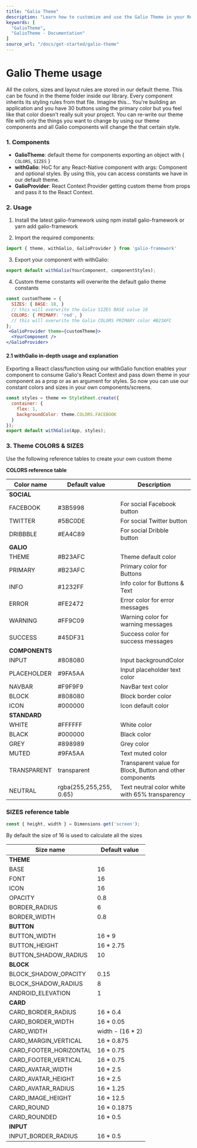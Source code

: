 ```yaml
---
title: "Galio Theme"
description: "Learn how to customize and use the Galio Theme in your React Native applications with Galio Framework."
keywords: [
  "GalioTheme",
  "GalioTheme - Documentation"
]
source_url: "/docs/get-started/galio-theme"
---
```



# Galio Theme usage

All the colors, sizes and layout rules are stored in our default theme. This can be found in the theme folder inside our library. Every component inherits its styling rules from that file. Imagine this... You're building an application and you have 30 buttons using the primary color but you feel like that color doesn't really suit your project. You can re-write our theme file with only the things you want to change by using our theme components and all Galio components will change the that certain style.

<CarbonAds serve="CE7IP3L" placement="galioio" />

### 1. Components

- **GalioTheme**: default theme for components exporting an object with \{ `COLORS`, `SIZES` \}
- **withGalio**: HoC for any React-Native component with args: Component and optional styles. By using this, you can access constants we have in our default theme.
- **GalioProvider**: React Context Provider getting custom theme from props and pass it to the React Context.

### 2. Usage

1. Install the latest galio-framework using npm install galio-framework or yarn add galio-framework

2. Import the required components:

```jsx
import { theme, withGalio, GalioProvider } from 'galio-framework'
```

3. Export your component with withGalio:

```jsx
export default withGalio(YourComponent, componentStyles);
```

4. Custom theme constants will overwrite the default galio theme constants

```jsx
const customTheme = {
  SIZES: { BASE: 18, } 
  // this will overwrite the Galio SIZES BASE value 16
  COLORS: { PRIMARY: 'red', } 
  // this will overwrite the Galio COLORS PRIMARY color #B23AFC
};
 <GalioProvider theme={customTheme}>
  <YourComponent />
</GalioProvider>
```

#### 2.1 withGalio in-depth usage and explanation

Exporting a React class/function using our withGalio function enables your component to consume Galio's React Context and pass down theme in your component as a prop or as an argument for styles. So now you can use our constant colors and sizes in your own components/screens.

```jsx
const styles = theme => StyleSheet.create({
  container: {
    flex: 1,
    backgroundColor: theme.COLORS.FACEBOOK
  }
});
export default withGalio(App, styles);
```

### 3. Theme COLORS & SIZES

Use the following reference tables to create your own custom theme

**COLORS reference table**

| Color name | Default value | Description |
|------------|---------------|-------------|
| **SOCIAL** | | |
| FACEBOOK | #3B5998 | For social Facebook button |
| TWITTER | #5BC0DE | For social Twitter button |
| DRIBBBLE | #EA4C89 | For social Dribble button |
| **GALIO** | | |
| THEME | #B23AFC | Theme default color |
| PRIMARY | #B23AFC | Primary color for Buttons |
| INFO | #1232FF | Info color for Buttons & Text |
| ERROR | #FE2472 | Error color for error messages |
| WARNING | #FF9C09 | Warning color for warning messages |
| SUCCESS | #45DF31 | Success color for success messages |
| **COMPONENTS** | | |
| INPUT | #808080 | Input backgroundColor |
| PLACEHOLDER | #9FA5AA | Input placeholder text color |
| NAVBAR | #F9F9F9 | NavBar text color |
| BLOCK | #808080 | Block border color |
| ICON | #000000 | Icon default color |
| **STANDARD** | | |
| WHITE | #FFFFFF | White color |
| BLACK | #000000 | Black color |
| GREY | #898989 | Grey color |
| MUTED | #9FA5AA | Text muted color |
| TRANSPARENT | transparent | Transparent value for Block, Button and other components |
| NEUTRAL | rgba(255,255,255, 0.65) | Text neutral color white with 65% transparency |

### SIZES reference table

```jsx
const { height, width } = Dimensions.get('screen');
```

By default the size of 16 is used to calculate all the sizes

| Size name | Default value |
|-----------|---------------|
| **THEME** | |
| BASE | 16 |
| FONT | 16 |
| ICON | 16 |
| OPACITY | 0.8 |
| BORDER_RADIUS | 6 |
| BORDER_WIDTH | 0.8 |
| **BUTTON** | |
| BUTTON_WIDTH | 16 * 9 |
| BUTTON_HEIGHT | 16 * 2.75 |
| BUTTON_SHADOW_RADIUS | 10 |
| **BLOCK** | |
| BLOCK_SHADOW_OPACITY | 0.15 |
| BLOCK_SHADOW_RADIUS | 8 |
| ANDROID_ELEVATION | 1 |
| **CARD** | |
| CARD_BORDER_RADIUS | 16 * 0.4 |
| CARD_BORDER_WIDTH | 16 * 0.05 |
| CARD_WIDTH | width - (16 * 2) |
| CARD_MARGIN_VERTICAL | 16 * 0.875 |
| CARD_FOOTER_HORIZONTAL | 16 * 0.75 |
| CARD_FOOTER_VERTICAL | 16 * 0.75 |
| CARD_AVATAR_WIDTH | 16 * 2.5 |
| CARD_AVATAR_HEIGHT | 16 * 2.5 |
| CARD_AVATAR_RADIUS | 16 * 1.25 |
| CARD_IMAGE_HEIGHT | 16 * 12.5 |
| CARD_ROUND | 16 * 0.1875 |
| CARD_ROUNDED | 16 * 0.5 |
| **INPUT** | |
| INPUT_BORDER_RADIUS | 16 * 0.5 |